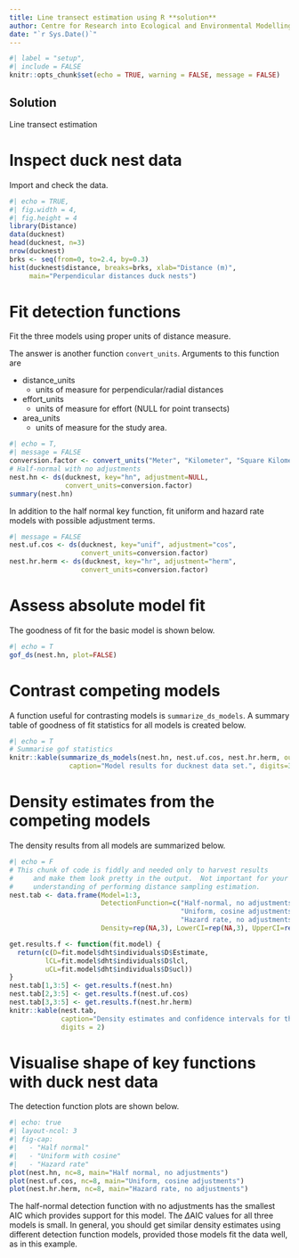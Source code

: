 ```yaml
---
title: Line transect estimation using R **solution**
author: Centre for Research into Ecological and Environmental Modelling <br> **University of St Andrews**
date: "`r Sys.Date()`"
---
```


```r
#| label = "setup",
#| include = FALSE
knitr::opts_chunk$set(echo = TRUE, warning = FALSE, message = FALSE)
```


:::{.callout-tip}
# Solution

Line transect estimation
:::

# Inspect duck nest data

Import and check the data.

```r
#| echo = TRUE,
#| fig.width = 4,
#| fig.height = 4
library(Distance)
data(ducknest)
head(ducknest, n=3)
nrow(ducknest)
brks <- seq(from=0, to=2.4, by=0.3)
hist(ducknest$distance, breaks=brks, xlab="Distance (m)",
     main="Perpendicular distances duck nests")
```

# Fit detection functions

Fit the three models using proper units of distance measure.

The answer is another function `convert_units`.  Arguments to this function are

- distance_units	
    - units of measure for perpendicular/radial distances
- effort_units	
    - units of measure for effort (NULL for point transects)
- area_units	
    - units of measure for the study area.

```r
#| echo = T,
#| message = FALSE
conversion.factor <- convert_units("Meter", "Kilometer", "Square Kilometer")
# Half-normal with no adjustments
nest.hn <- ds(ducknest, key="hn", adjustment=NULL,
              convert_units=conversion.factor)
summary(nest.hn)
```

In addition to the half normal key function, fit uniform and hazard rate models with possible adjustment terms.

```r
#| message = FALSE
nest.uf.cos <- ds(ducknest, key="unif", adjustment="cos",
                  convert_units=conversion.factor)
nest.hr.herm <- ds(ducknest, key="hr", adjustment="herm", 
                  convert_units=conversion.factor)
```

#  Assess absolute model fit

The goodness of fit for the basic model is shown below.

```r
#| echo = T
gof_ds(nest.hn, plot=FALSE)
```

# Contrast competing models

A function useful for contrasting models is `summarize_ds_models`.  A summary table of goodness of fit statistics for all models is created below.  

```r
#| echo = T
# Summarise gof statistics
knitr::kable(summarize_ds_models(nest.hn, nest.uf.cos, nest.hr.herm, output="plain"), 
               caption="Model results for ducknest data set.", digits=3)
```


# Density estimates from the competing models

The density results from all models are summarized below. 

```r
#| echo = F
# This chunk of code is fiddly and needed only to harvest results
#     and make them look pretty in the output.  Not important for your
#     understanding of performing distance sampling estimation.
nest.tab <- data.frame(Model=1:3, 
                       DetectionFunction=c("Half-normal, no adjustments",
                                           "Uniform, cosine adjustments",
                                           "Hazard rate, no adjustments "),
                       Density=rep(NA,3), LowerCI=rep(NA,3), UpperCI=rep(NA,3))

get.results.f <- function(fit.model) {   
  return(c(D=fit.model$dht$individuals$D$Estimate,
         lCL=fit.model$dht$individuals$D$lcl,
         uCL=fit.model$dht$individuals$D$ucl))
}
nest.tab[1,3:5] <- get.results.f(nest.hn)
nest.tab[2,3:5] <- get.results.f(nest.uf.cos)
nest.tab[3,3:5] <- get.results.f(nest.hr.herm)
knitr::kable(nest.tab, 
             caption="Density estimates and confidence intervals for three fitted models.", 
             digits = 2)
```

# Visualise shape of key functions with duck nest data

The detection function plots are shown below. 

```r
#| echo: true
#| layout-ncol: 3
#| fig-cap: 
#|   - "Half normal"
#|   - "Uniform with cosine"
#|   - "Hazard rate"
plot(nest.hn, nc=8, main="Half normal, no adjustments")
plot(nest.uf.cos, nc=8, main="Uniform, cosine adjustments")
plot(nest.hr.herm, nc=8, main="Hazard rate, no adjustments")
```

The half-normal detection function with no adjustments has the smallest AIC which provides support for this model. The $\Delta$AIC values for all three models is small. In general, you should get similar density estimates using different detection function models, provided those models fit the data well, as in this example.

